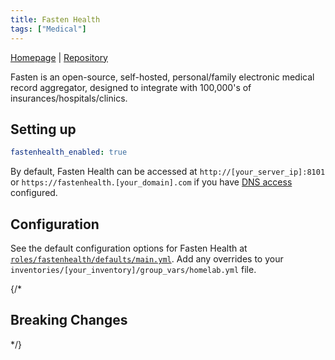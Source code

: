```yaml
---
title: Fasten Health
tags: ["Medical"]
---
```



[Homepage](https://www.fastenhealth.com/) |
[Repository](https://github.com/fastenhealth/fasten-onprem)

<Tags tags={frontmatter.tags} />

Fasten is an open-source, self-hosted, personal/family electronic medical record aggregator, designed to integrate with 100,000's of insurances/hospitals/clinics.

## Setting up

```yaml title="inventories/homelab/group_vars/homelab.yml"
fastenhealth_enabled: true
```

By default, Fasten Health can be accessed at `http://[your_server_ip]:8101` or `https://fastenhealth.[your_domain].com` if you have [DNS access](../../guides/dns-access/) configured.

## Configuration

See the default configuration options for Fasten Health at [`roles/fastenhealth/defaults/main.yml`](https://github.com/Dylancyclone/ansible-homelab-orchestration/blob/main/roles/fastenhealth/defaults/main.yml).
Add any overrides to your `inventories/[your_inventory]/group_vars/homelab.yml` file.

{/* 

## Breaking Changes

*/}
